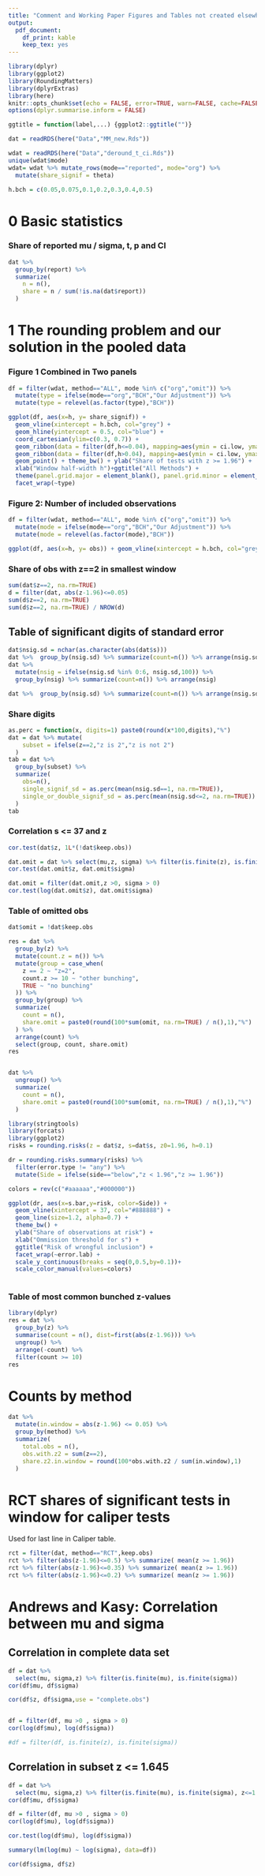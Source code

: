 ```yaml
---
title: "Comment and Working Paper Figures and Tables not created elsewhere"
output: 
  pdf_document: 
    df_print: kable    
    keep_tex: yes
---
```


```r
library(dplyr)
library(ggplot2)
library(RoundingMatters)
library(dplyrExtras)
library(here)
knitr::opts_chunk$set(echo = FALSE, error=TRUE, warn=FALSE, cache=FALSE, fig.width=5.5, fig.height=3.2,fig.path = here("Results/",""))
options(dplyr.summarise.inform = FALSE)

ggtitle = function(label,...) {ggplot2::ggtitle("")}

dat = readRDS(here("Data","MM_new.Rds"))

wdat = readRDS(here("Data","deround_t_ci.Rds"))
unique(wdat$mode)
wdat= wdat %>% mutate_rows(mode=="reported", mode="org") %>%
  mutate(share_signif = theta)

h.bch = c(0.05,0.075,0.1,0.2,0.3,0.4,0.5)
```

# 0 Basic statistics

### Share of reported mu / sigma, t, p and CI
```r
dat %>% 
  group_by(report) %>%
  summarize(
    n = n(),
    share = n / sum(!is.na(dat$report))
  )
```


# 1 The rounding problem and our solution in the pooled data

### Figure 1 Combined in Two panels

```r
df = filter(wdat, method=="ALL", mode %in% c("org","omit")) %>%
  mutate(type = ifelse(mode=="org","BCH","Our Adjustment")) %>%
  mutate(type = relevel(as.factor(type),"BCH"))

ggplot(df, aes(x=h, y= share_signif)) +
  geom_vline(xintercept = h.bch, col="grey") +
  geom_hline(yintercept = 0.5, col="blue") +
  coord_cartesian(ylim=c(0.3, 0.7)) +
  geom_ribbon(data = filter(df,h<=0.04), mapping=aes(ymin = ci.low, ymax = ci.up), alpha=0.3) +
  geom_ribbon(data = filter(df,h>0.04), mapping=aes(ymin = ci.low, ymax = ci.up), alpha=0.3) +
  geom_point() + theme_bw() + ylab("Share of tests with z >= 1.96") +
  xlab("Window half-width h")+ggtitle("All Methods") +
  theme(panel.grid.major = element_blank(), panel.grid.minor = element_blank()) +
  facet_wrap(~type)
```


### Figure 2: Number of included observations

```r
df = filter(wdat, method=="ALL", mode %in% c("org","omit")) %>%
  mutate(mode = ifelse(mode=="org","BCH","Our Adjustment")) %>%
  mutate(mode = relevel(as.factor(mode),"BCH"))

ggplot(df, aes(x=h, y= obs)) + geom_vline(xintercept = h.bch, col="grey") + geom_point() + theme_bw() + ylab("") + xlab("Window half-width h")+ggtitle("Number of included observations (all methods)") + theme(panel.grid.major = element_blank(), panel.grid.minor = element_blank()) + facet_wrap(~mode)
```

### Share of obs with z==2 in smallest window

```r
sum(dat$z==2, na.rm=TRUE)
d = filter(dat, abs(z-1.96)<=0.05)
sum(d$z==2, na.rm=TRUE)
sum(d$z==2, na.rm=TRUE) / NROW(d)


```


## Table of significant digits of standard error

```r
dat$nsig.sd = nchar(as.character(abs(dat$s)))
dat %>%  group_by(nsig.sd) %>% summarize(count=n()) %>% arrange(nsig.sd)
dat %>% 
  mutate(nsig = ifelse(nsig.sd %in% 0:6, nsig.sd,100)) %>%
  group_by(nsig) %>% summarize(count=n()) %>% arrange(nsig)

dat %>%  group_by(nsig.sd) %>% summarize(count=n()) %>% arrange(nsig.sd)
```

### Share digits

```r
as.perc = function(x, digits=1) paste0(round(x*100,digits),"%")
dat = dat %>% mutate(
    subset = ifelse(z==2,"z is 2","z is not 2")
  )
tab = dat %>%
  group_by(subset) %>%
  summarize(
    obs=n(),
    single_signif_sd = as.perc(mean(nsig.sd==1, na.rm=TRUE)),
    single_or_double_signif_sd = as.perc(mean(nsig.sd<=2, na.rm=TRUE))
  )
tab
```


### Correlation s <= 37 and z

```r
cor.test(dat$z, 1L*(!dat$keep.obs))

dat.omit = dat %>% select(mu,z, sigma) %>% filter(is.finite(z), is.finite(sigma))
cor.test(dat.omit$z, dat.omit$sigma)

dat.omit = filter(dat.omit,z >0, sigma > 0)
cor.test(log(dat.omit$z), dat.omit$sigma)

```

### Table of omitted obs

```r
dat$omit = !dat$keep.obs

res = dat %>%
  group_by(z) %>%
  mutate(count.z = n()) %>%
  mutate(group = case_when(
    z == 2 ~ "z=2",
    count.z >= 10 ~ "other bunching",
    TRUE ~ "no bunching"
  )) %>%
  group_by(group) %>%
  summarize(
    count = n(),
    share.omit = paste0(round(100*sum(omit, na.rm=TRUE) / n(),1),"%")
  ) %>%
  arrange(count) %>%
  select(group, count, share.omit)
res


dat %>%
  ungroup() %>%
  summarize(
    count = n(),
    share.omit = paste0(round(100*sum(omit, na.rm=TRUE) / n(),1),"%")
  )

```

```r
library(stringtools)
library(forcats)
library(ggplot2)
risks = rounding.risks(z = dat$z, s=dat$s, z0=1.96, h=0.1)

dr = rounding.risks.summary(risks) %>% 
  filter(error.type != "any") %>%
  mutate(Side = ifelse(side=="below","z < 1.96","z >= 1.96"))

colors = rev(c("#aaaaaa","#000000"))

ggplot(dr, aes(x=s.bar,y=risk, color=Side)) +
  geom_vline(xintercept = 37, col="#888888") +
  geom_line(size=1.2, alpha=0.7) +
  theme_bw() +
  ylab("Share of observations at risk") +
  xlab("Ommission threshold for s") +
  ggtitle("Risk of wrongful inclusion") +
  facet_wrap(~error.lab) +
  scale_y_continuous(breaks = seq(0,0.5,by=0.1))+
  scale_color_manual(values=colors) 
  

```



### Table of most common bunched z-values

```r
library(dplyr)
res = dat %>%
  group_by(z) %>%
  summarise(count = n(), dist=first(abs(z-1.96))) %>%
  ungroup() %>%
  arrange(-count) %>%
  filter(count >= 10)
res
```


# Counts by method

```r
dat %>%
  mutate(in.window = abs(z-1.96) <= 0.05) %>%
  group_by(method) %>%
  summarize(
    total.obs = n(),
    obs.with.z2 = sum(z==2),
    share.z2.in.window = round(100*obs.with.z2 / sum(in.window),1)
  )
```


# RCT shares of significant tests in window for caliper tests

Used for last line in Caliper table.
```r
rct = filter(dat, method=="RCT",keep.obs)
rct %>% filter(abs(z-1.96)<=0.5) %>% summarize( mean(z >= 1.96))
rct %>% filter(abs(z-1.96)<=0.35) %>% summarize( mean(z >= 1.96))
rct %>% filter(abs(z-1.96)<=0.2) %>% summarize( mean(z >= 1.96))


```


# Andrews and Kasy: Correlation between mu and sigma


## Correlation in complete data set
```r
df = dat %>%
  select(mu, sigma,z) %>% filter(is.finite(mu), is.finite(sigma))
cor(df$mu, df$sigma)

cor(df$z, df$sigma,use = "complete.obs")


df = filter(df, mu >0 , sigma > 0)
cor(log(df$mu), log(df$sigma))

#df = filter(df, is.finite(z), is.finite(sigma))
```

## Correlation in subset z <= 1.645
```r
df = dat %>%
  select(mu, sigma,z) %>% filter(is.finite(mu), is.finite(sigma), z<=1.645)
cor(df$mu, df$sigma)

df = filter(df, mu >0 , sigma > 0)
cor(log(df$mu), log(df$sigma))

cor.test(log(df$mu), log(df$sigma))

summary(lm(log(mu) ~ log(sigma), data=df))

cor(df$sigma, df$z)

```

